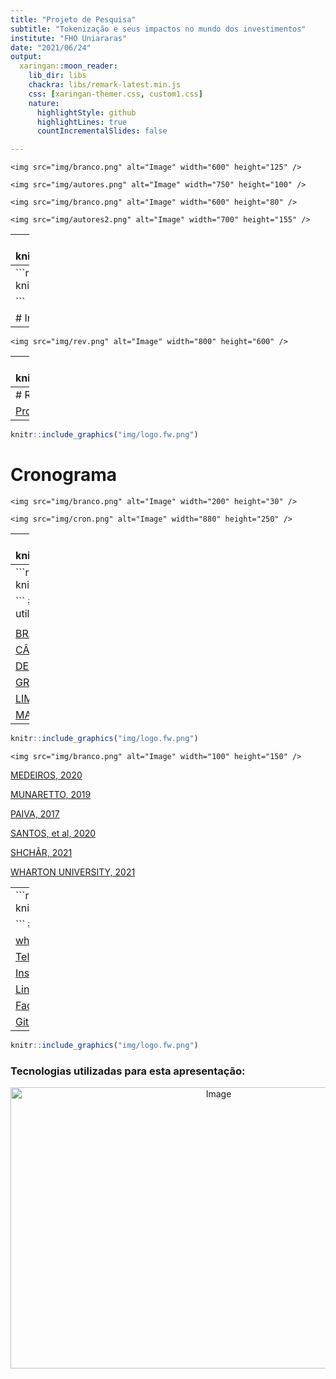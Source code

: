 ```yaml
---
title: "Projeto de Pesquisa"
subtitle: "Tokenização e seus impactos no mundo dos investimentos"
institute: "FHO Uniararas"
date: "2021/06/24"
output:
  xaringan::moon_reader:
    lib_dir: libs
    chackra: libs/remark-latest.min.js
    css: [xaringan-themer.css, custom1.css]
    nature:
      highlightStyle: github
      highlightLines: true
      countIncrementalSlides: false

---
```

<p align="center">                        <!--largura--> <!--Altura-->
    <img src="img/branco.png" alt="Image" width="600" height="125" />
</p>
<p align="center">                        <!--largura--> <!--Altura-->
    <img src="img/autores.png" alt="Image" width="750" height="100" />
</p>
<p align="center">                        <!--largura--> <!--Altura-->
    <img src="img/branco.png" alt="Image" width="600" height="80" />
</p>
<p align="center">                        <!--largura--> <!--Altura-->
    <img src="img/autores2.png" alt="Image" width="700" height="155" />
</p>
---
```r
knitr::include_graphics("img/logo.fw.png")

```

# Introdução

<p align="left">                        <!--largura--> <!--Altura-->
    <img src="img/intro.png" alt="Image" width="850" height="450" />
</p>
---
```r
knitr::include_graphics("img/logo.fw.png")

```

# Introdução
<p align="left">                        <!--largura--> <!--Altura-->
    <img src="img/intro1.png" alt="Image" width="800" height="450" />
</p>
---
<p align="left">                        <!--largura--> <!--Altura-->
    <img src="img/rev.png" alt="Image" width="800" height="600" />
</p>




---
```r
knitr::include_graphics("img/logo.fw.png")

```
#	METODOLOGIA

<p align="right">                        <!--largura--> <!--Altura-->
    <img src="img/metodo.png" alt="Image" width="800" height="290" />
</p>
[GIL, Carlos Antônio. Modos e técnicas de pesquisa social: 6° Edição. São Paulo: Editora Atlas s.a, 2008. ](https://ayanrafael.files.wordpress.com/2011/08/gil-a-c-mc3a9todos-e-tc3a9cnicas-de-pesquisa-social.pdf)
---
# RESULTADOS ESPERADOS
<p align="center">                        <!--largura--> <!--Altura-->
    <img src="img/branco.png" alt="Image" width="600" height="80" />
</p>
<p align="center">                        <!--largura--> <!--Altura-->
    <img src="img/result.png" alt="Image" width="750" height="300" />
</p>

[Projeto TCC1](https://github.com/Lucas-Ed/Lucas-Ed-Projeto-tcc1-econ.github.io/blob/master/Lucas%20Eduardo%20Rosolem.pdf)
---
```r
knitr::include_graphics("img/logo.fw.png")

```
# Cronograma
<p align="center">                        <!--largura--> <!--Altura-->
    <img src="img/branco.png" alt="Image" width="200" height="30" />
</p>
<p align="center">                        <!--largura--> <!--Altura-->
    <img src="img/cron.png" alt="Image" width="880" height="250" />
</p>
---
```r
knitr::include_graphics("img/logo.fw.png")

```
# Links sobre o tema
[Fundo imobilíario Tokenizado](https://bit.ly/3qvp1oD)

[Cruzeiro Token](https://bit.ly/2U4HBYo)

[Plataforma de DeFi Compound](https://bit.ly/3jaVJdb)

[Exchange Centralizada](https://bit.ly/3zYkeAe)

[Exchange Descentralizada Uniswap](https://app.uniswap.org/#/swap)

[Derivativos por smart contract](https://bit.ly/3gR99K0)
---
```r
knitr::include_graphics("img/logo.fw.png")

```
### Referências de literaturas que serão utilizadas

<p align="center">                        <!--largura--> <!--Altura-->
    <img src="img/branco.png" alt="Image" width="100" height="15" />
</p>
[AZEVEDO, 2019](https://bit.ly/3vPIb9U)

[BRAGA, 2019](https://bit.ly/35I710z)

[CÂNDIDO, 2011](https://bit.ly/3qnGiQv )

[DESHMUKH, 2021](https://bit.ly/35KTPbs)

[GRUMPENMACHER, 2019](https://bit.ly/3wSg6zX)

[LIMA, 2018](https://monografias.ufrn.br/jspui/bitstream/123456789/7328/1/A%20utiliza%c3
%a7%c3%a3o%20das%20criptomoedas_Lima_2018.pdf)

[MACIEL, 2018](https://bit.ly/3x2asv2)
---
```r
knitr::include_graphics("img/logo.fw.png")

```
<p align="center">                        <!--largura--> <!--Altura-->
    <img src="img/branco.png" alt="Image" width="100" height="150" />
</p>
[MEDEIROS, 2020](https://repositorio.animaeducacao.com.br
/bitstream/ANIMA/10956/1/TCC%20Gabriel%20Martins%20Medeiros%20-%20Vers%C3%A3o%20Final-2.pdf
)

[MUNARETTO, 2019](https://bit.ly/2TZxa8s)

[PAIVA, 2017](https://bit.ly/3vQJ6XF)

[SANTOS, et al, 2020](https://bit.ly/3xMNurN)

[SHCHÃR, 2021](https://files.stlouisfed.org/files/htdocs/publications/review/2021/04/15/decentralized-finance-on-blockchain-and-smart-contract-based-financial-markets.pdf)

[WHARTON UNIVERSITY, 2021](https://wifpr.wharton.upenn.edu/wp-content/uploads/2021/05/DeFi-Beyond-the-Hype.pdf)


---
```r
knitr::include_graphics("img/logo.fw.png")

```
#  Muito obrigado !
###-Meus contatos

[whatsapp](https://bit.ly/3uMmzeI)

[Telegram](https://bit.ly/2QjsTeT)

[Instagram](https://bit.ly/3ybr0Sj)

[Linkedin](https://bit.ly/2RU9X6B)

[Facebook](https://bit.ly/33L8m5P)

[Github](https://bit.ly/3ybqALJ)


---
```r
knitr::include_graphics("img/logo.fw.png")

```
### Tecnologias utilizadas para esta apresentação: 

<p align="center">
    <img src="img/xa.png" alt="Image" width="650" height="450" />
</p>


